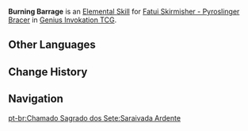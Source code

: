 {{Genius Invokation TCG Skill Infobox
|image      = Burning Barrage Character Card Skill.png
|type       = Elemental Skill
|character  = Fatui Skirmisher - Pyroslinger Bracer
|element    = Pyro
|matching   = 3
|unaligned  = 
|effect     = Deals 3 {{Color|Pyro DMG}}.
|order      = 2
}}
'''Burning Barrage''' is an [[Character Card Elemental Skill|Elemental Skill]] for [[Fatui Skirmisher - Pyroslinger Bracer (Character Card)|Fatui Skirmisher - Pyroslinger Bracer]] in [[Genius Invokation TCG]].

==Other Languages==
{{Other Languages
|en      = Burning Barrage
|zhs     = 燃烧连射
|zhs_rm  = Ránshāo Liánshè
|zht     = 燃燒連射
|zht_rm  = Ránshāo Liánshè
|zh_tl   = Burning Rapid Fire
|ja      = 燃焼連射
|ja_rm   = Nenshou Rensha
|ja_tl   = 
|ko      = 불꽃 연사
|ko_tl   = Firing Fireworks
|es      = Ráfaga ardiente
|es_tl   = Burning Blast
|fr      = Rafale brûlante
|fr_tl   = Burning Burst
|ru      = Огненный шквал
|ru_tl   = Fiery Squall
|th      = Burning Barrage
|vi      = Lửa Bắn Liên Hồi
|vi_tl   = 
|de      = Unterdrückungsfeuer
|de_tl   = Suppressive Fire
|id      = Burning Barrage
|pt      = Saraivada Ardente
|pt_tl   = 
|tr      = Yakıcı Yağmur
|tr_tl   = 
|it      = Raffica ustionante
|it_tl   = 
}}

==Change History==
{{Change History|3.7}}

==Navigation==
{{Genius Invokation TCG Skill Navbox|Fatui Skirmisher - Pyroslinger Bracer}}

[[pt-br:Chamado Sagrado dos Sete:Saraivada Ardente]]
